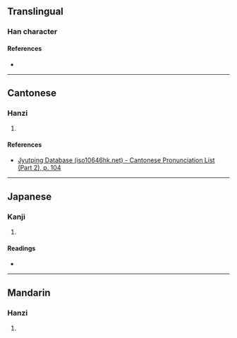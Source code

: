 {{character info}}
==Translingual==

===Han character===
{{Han char|rn=55|rad=廾|as=04|sn=7|four=80442|canj=CSHT,XCSHT|ids=⿱分廾}}

====References====
* {{Han ref|kx=0354.010|dkj=09597|dj=0669.020|hdz=10515.050|uh=5F05|ud=24325|bh=CAD2|bd=51922}}

----

==Cantonese==

===Hanzi===
{{yue-hanzi|jyut=[[fan5]]|y=fan5}}

# {{rfdef|yue|sort=廾04}}

====References====
* [http://www.iso10646hk.net/jp/document/download.jsp Jyutping Database (iso10646hk.net) - Cantonese Pronunciation List (Part 2), p. 104]

----

==Japanese==

===Kanji===
{{ja-kanji|grade=|rs=廾04}}

# {{rfdef|ja|sort=廾04}}

====Readings====
* {{ja-readings|on=ふん, ぶん|kun=}}

----

==Mandarin==

===Hanzi===
{{cmn-hanzi|pin=[[fèn]] ([[fen4]]), [[yān]] ([[yan1]])|wg=fen<sup>4</sup>, yen<sup>1</sup>}}

# {{rfdef|cmn|sort=廾04}}